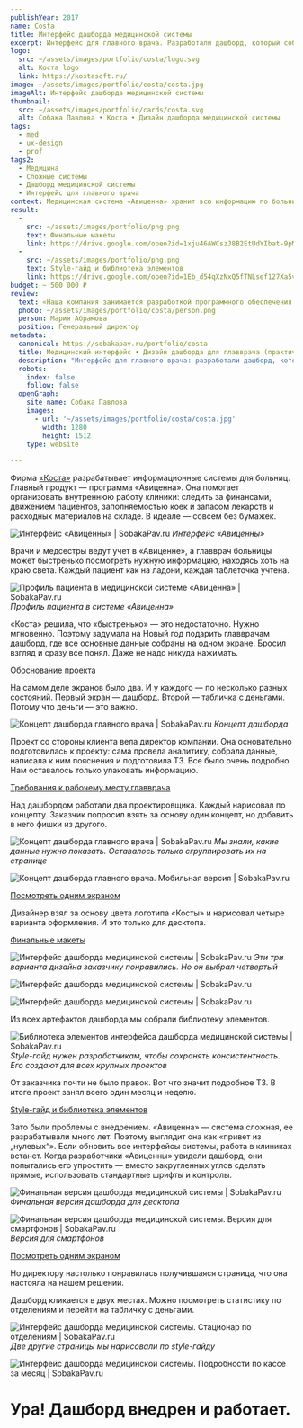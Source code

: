 ```yaml
---
publishYear: 2017
name: Costa
title: Интерфейс дашборда медицинской системы
excerpt: Интерфейс для главного врача. Разработали дашборд, который собирает организационные данные по больнице и упрощает аналитику.
logo:
  src: ~/assets/images/portfolio/costa/logo.svg
  alt: Коста logo
  link: https://kostasoft.ru/
image: ~/assets/images/portfolio/costa/costa.jpg
imageAlt: Интерфейс дашборда медицинской системы
thumbnail:
  src: ~/assets/images/portfolio/cards/costa.svg
  alt: Собака Павлова • Коста • Дизайн дашборда медицинской системы
tags:
  - med
  - ux-design
  - prof
tags2:
  - Медицина
  - Сложные системы
  - Дашборд медицинской системы
  - Интерфейс для главного врача
context: Медицинская система «Авиценна» хранит всю информацию по больнице. Но — в разных экранах, и переключаться между ними неудобно. «Коста» решила собрать все цифры на одном дашборде — такой вот подарок главврачам.
result:
  -
    src: ~/assets/images/portfolio/png.png
    text: Финальные макеты
    link: https://drive.google.com/open?id=1xju46AWCszJ8B2EtUdYIbat-9pMRqr_K
  -
    src: ~/assets/images/portfolio/png.png
    text: Style-гайд и библиотека элементов
    link: https://drive.google.com/open?id=1Eb_d54qXzNxQ5fTNLsef127Xa5vqEidw
budget: ~ 500 000 ₽
review: 
  text: «Наша компания занимается разработкой программного обеспечения для медицины уже довольно давно. В этом году мы решили разработать удобную и простую в использовании программу для главных врачей больниц и поликлиник. Мы обратились за помощью в „Собаку Павлову“. Менеджер за короткий срок вежливо и настойчиво провела аналитику и управление проектом по созданию дизайна. Были учтены наши пожелания, выслушаны „хотелки“. Дизайн получился удобным и для разработчиков, и, мы надеемся, для пользователей. Надеюсь, что и в дальнейшем мы будем сотрудничать для получения красивых и удобных программ для наших клиентов».
  photo: ~/assets/images/portfolio/costa/person.png
  person: Мария Абрамова
  position: Генеральный директор
metadata:
  canonical: https://sobakapav.ru/portfolio/costa
  title: Медицинский интерфейс • Дизайн дашборда для главврача (практический кейс)
  description: "Интерфейс для главного врача: разработали дашборд, который собирает организационные данные по больнице и упрощает аналитику"
  robots:
    index: false
    follow: false
  openGraph:
    site_name: Собака Павлова
    images:
      - url: '~/assets/images/portfolio/costa/costa.jpg'
        width: 1280
        height: 1512
    type: website
  
---
```


Фирма [«Коста»](http://kostasoft.ru/) разрабатывает информационные системы для больниц. Главный продукт — программа «Авиценна». Она помогает организовать внутреннюю работу клиники: следить за финансами, движением пациентов, заполняемостью коек и запасом лекарств и расходных материалов на складе. В идеале — совсем без бумажек.

![Интерфейс «Авиценны» | SobakaPav.ru](~/assets/images/portfolio/costa/1.png)
_Интерфейс «Авиценны»_

Врачи и медсестры ведут учет в «Авиценне», а главврач больницы может быстренько посмотреть нужную информацию, находясь хоть на краю света. Каждый пациент как на ладони, каждая таблеточка учтена.

![Профиль пациента в медицинской системе «Авиценна» | SobakaPav.ru](~/assets/images/portfolio/costa/2.png)
_Профиль пациента в системе «Авиценна»_

«Коста» решила, что «быстренько» — это недостаточно. Нужно мгновенно. Поэтому задумала на Новый год подарить главврачам дашборд, где все основные данные собраны на одном экране. Бросил взгляд и сразу все понял. Даже не надо никуда нажимать.

[Обоснование проекта](https://drive.google.com/file/d/1JazSujiD51DS4x3A3ABIoPlsRzMiRGiW/view?usp=sharing)

На самом деле экранов было два. И у каждого — по несколько разных состояний. Первый экран — дашборд. Второй — табличка с деньгами. Потому что деньги — это важно.

![Концепт дашборда главного врача | SobakaPav.ru](~/assets/images/portfolio/costa/3.png)
_Концепт дашборда_

Проект со стороны клиента вела директор компании. Она основательно подготовилась к проекту: сама провела аналитику, собрала данные, написала к ним пояснения и подготовила ТЗ. Все было очень подробно. Нам оставалось только упаковать информацию.

[Требования к рабочему месту главврача](https://drive.google.com/open?id=1vFVF58vAKFVMv7_VBMtEFlzijGIqMn0X)

Над дашбордом работали два проектировщика. Каждый нарисовал по концепту. Заказчик попросил взять за основу один концепт, но добавить в него фишки из другого.

![Концепт дашборда главного врача | SobakaPav.ru](~/assets/images/portfolio/costa/4.png)
_Мы знали, какие данные нужно показать. Оставалось только сгруппировать их на странице_

![Концепт дашборда главного врача. Мобильная версия | SobakaPav.ru](~/assets/images/portfolio/costa/5.png)

[Посмотреть одним экраном](https://static.tildacdn.com/tild6465-6437-4239-a165-356330313139/-.png)

Дизайнер взял за основу цвета логотипа «Косты» и нарисовал четыре варианта оформления. И это только для десктопа.

[Финальные макеты](https://drive.google.com/open?id=1xju46AWCszJ8B2EtUdYIbat-9pMRqr_K)

![Интерфейс дашборда медицинской системы | SobakaPav.ru](~/assets/images/portfolio/costa/6.png)
_Эти три варианта дизайна заказчику понравились. Но он выбрал четвертый_

![Интерфейс дашборда медицинской системы | SobakaPav.ru](~/assets/images/portfolio/costa/7.png)

![Интерфейс дашборда медицинской системы | SobakaPav.ru](~/assets/images/portfolio/costa/8.png)

Из всех артефактов дашборда мы собрали библиотеку элементов.

![Библиотека элементов интерфейса дашборда медицинской системы | SobakaPav.ru](~/assets/images/portfolio/costa/9.png)
_Style-гайд нужен разработчикам, чтобы сохранять консистентность. Его создают для всех крупных проектов_

От заказчика почти не было правок. Вот что значит подробное ТЗ. В итоге проект занял всего один месяц и неделю.

[Style-гайд и библиотека элементов](https://drive.google.com/open?id=1Eb_d54qXzNxQ5fTNLsef127Xa5vqEidw)

Зато были проблемы с внедрением. «Авиценна» — система сложная, ее разрабатывали много лет. Поэтому выглядит она как «привет из „нулевых“». Если обновить все интерфейсы системы, работа в клиниках встанет. Когда разработчики «Авиценны» увидели дашборд, они попытались его упростить — вместо закругленных углов сделать прямые, использовать стандартные шрифты и контролы.

![Финальная версия дашборда медицинской системы | SobakaPav.ru](~/assets/images/portfolio/costa/10.png)
_Финальная версия дашборда для десктопа_

![Финальная версия дашборда медицинской системы. Версия для смартфонов | SobakaPav.ru](~/assets/images/portfolio/costa/11.png)
_Версия для смартфонов_

[Посмотреть одним экраном](https://static.tildacdn.com/tild6439-3030-4264-b538-666665613930/03-stationar.png)

Но директору настолько понравилась получившаяся страница, что она настояла на нашем решении.

Дашборд кликается в двух местах. Можно посмотреть статистику по отделениям и перейти на табличку с деньгами.

![Интерфейс дашборда медицинской системы. Стационар по отделениям | SobakaPav.ru](~/assets/images/portfolio/costa/12.png)
_Две другие страницы мы нарисовали по style-гайду_

![Интерфейс дашборда медицинской системы. Подробности по кассе за месяц | SobakaPav.ru](~/assets/images/portfolio/costa/13.png)

# Ура! Дашборд внедрен и работает.
